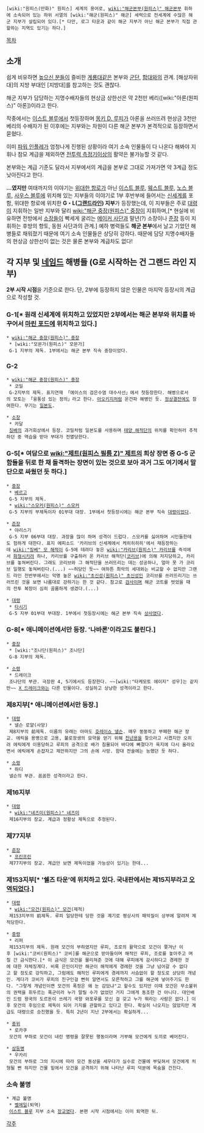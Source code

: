  [wiki:"원피스(만화)" 원피스] 세계의 용어로, [[wiki:"해군본부(원피스)" 해군본부]] 휘하에 소속되어 있는 하위 서열의 [wiki:"해군(원피스)" 해군] 세력으로 전세계에 수많은 해군 지부가 설립되어 있다.[* 다만, 로그 타운과 같이 해군 지부가 아닌 해군 본부가 직접 관할하는 지역도 있기는 하다.]

[[목차]]

== 소개 ==
쉽게 비유하면 [[높으신 분들]]이 즐비한 [[계룡대]]같은 본부와 [[군단]], [[함대]]와의 관계. [해상자위대]의 지방 부대인 [지방대]를 참고하는 것도 괜찮다.

해군 지부가 담당하는 지명수배자들의 현상금 상한선은 약 2천만 베리([wiki:"아론(원피스)" 아론])이라고 한다.

작중에서는 [[이스트 블루]]에서 첫등장하며 [[몽키 D. 루피]]가 아론을 쓰러뜨려 현상금 3천만 베리의 수배자가 된 이후에는 지부와는 차원이 다른 해군 본부가 본격적으로 등장하면서 묻혔다.

이미 [[파워 인플레]]가 엄청나게 진행된 상황이라 여기 소속 인물들이 다 나온다 해봐야 지휘나 참모 계급을 제외하면 [[전투력 측정기]]이상의 활약은 불가능할 것 같다.

본부와는 계급 기준도 달라서 지부에서의 계급을 본부로 그대로 가져가면 약 3계급 정도 낮아진다고 한다.

'''...였지만''' 여태까지의 이야기는 [[위대한 항로]]가 아닌 [[이스트 블루]], [[웨스트 블루]], [[노스 블루]], [[사우스 블루]]에 위치해 있는 지부들의 이야기로 1부 후반부에 들어서는 [[신세계]]를 포함, 위대한 항로에 위치한 '''G・L([[그랜드라인]]) 지부'''가 등장했는데, 이 지부들은 주로 [[대령]]이 지휘하는 일반 지부와 달리 [[wiki:"해군 중장(원피스)" 중장]]이 지휘하며,[* 현실에 비유하면 전방에서 [[소장]]들이 빡세게 굴리는 [[메이커 사단]]과 말년(?) 소장이나 [[준장]] 등이 지휘하는 후방의 향토, 동원 사단과의 관계.] 예하 병력들도 '''해군 본부'''에서 날고 기었던 해병들로 채워졌기 때문에 여기 소속 인물들은 상당히 강하다. 때문에 담당 지명수배자들의 현상금 상한선이 없는 것은 물론 본부와 계급차도 없다!

== 각 지부 및 [[네임드]] 해병들 ('''G'''로 시작하는 건 그랜드 라인 지부) ==

'''2부 시작 시점'''을 기준으로 한다. 단, 2부에 등장하지 않은 인물은 마지막 등장시의 계급으로 작성할 것.

=== G-1[* 원래 신세계에 위치하고 있었지만 2부에서는 해군 본부와 위치를 바꾸어서 [[마린 포드]]에 위치하고 있다.] ===
 * [[wiki:"해군 중장(원피스)" 중장]]
  * [wiki:"모몬가(원피스)" 모몬가]
  G-1 지부의 제독. 1부에서는 해군 본부 직속 중장이었다.

=== G-2 ===
 * [[wiki:"해군 중장(원피스)" 중장]]
  * 코밀
  G-2지부의 제독. 표지연재 「에이스의 검은수염 대수사선」에서 첫등장한다. 해병으로서의 모토는 「융통성 있는 정의」라고 한다. [[아오키지]]처럼 온건파 해병인 듯. [[정상결전]]에도 참여한다. 무기는 [[일본도]].

 * [[소장]]
  * 카달
  [[징베]]의 과거회상에서 등장. 코밀처럼 일본도를 사용하며 [[태양 해적단]]의 위치를 확인하러 추적하던 중 역습을 받아 부대가 전멸당한다.

=== G-5[* 여담으로 [[wiki:"제트(원피스 필름 Z)" 제트]]의 희상 장면 중 G-5 군함들을 뒤로 한 채 돌격하는 장면이 있는 것으로 보아 과거 그도 여기에서 말단으로 싸웠던 듯 하다.] ===
 * [[중장]]
  * [[베르고]]
  G-5 지부의 제독.
  * [[wiki:"스모커(원피스)" 스모커]]
  G-5 지부의 부제독이자 01부대 대장. 1부에서 첫등장시에는 해군 본부 직속 [[대령]]이었다.

 * [[준장]]
  * 야리스기
  G-5 지부 06부대 대장. 과장을 많이 하며 성격이 드럽다. 스모커를 싫어하며 시민들한테도 험하게 대한다. 표지 에피소드 '카리브의 신세계에서 케히히히히'에서 재등장하는데 [[wiki:"징베" 모 해적]]이 G-5에 데려다 놓은 [[wiki:"카리브(원피스)" 카리브]]를 즉석에서 [[화형]]시키려 하나, 카리브를 구출하러 온 카리브 해적단([[코리브]])에 의해 저지당하고, 카리브를 놓쳐버린다. 그래도 코리브와 그 해적단을 쓰러뜨리는 데는 성공하나, 얼마 못 가 코리브 일행도 놓쳐버린다.(...) ~~허당인 듯~~ 여하튼 최악의 세대와는 비교할 수 없지만 그랜드 라인 전반부에서는 악명 높은 [[wiki:"초신성(원피스)" 초신성]]인 코리브를 쓰러뜨리기는 쓰러뜨린 것을 보면 나름대로 강하기는 한 것 같다. 참고로 [[검사]]이며 해군 코트를 벗었을 때의 전투 복장이 심히 골룸하게 생겼다.(...)

 * [[대령]]
  * [[타시기]]
  G-5 지부 01부대 부대장. 1부에서 첫등장시에는 해군 본부 직속 [[상사]]였다.

=== G-8[* 애니메이션에서만 등장. '나바론'이라고도 불린다.] ===
 * [[중장]]
  * [wiki:"조나단(원피스)" 조나단]
  G-8 지부의 제독.

 * [[소령]]
  * 드레이크
  조나단의 부관. 극장판 4, 5기에서도 등장한다. ~~[wiki:"타케모토 에이지" 성우]는 같지만~~ [[X 드레이크]]와는 다른 인물이다. 성실하고 상냥한 성격이라고 한다.

=== 제8지부[* 애니메이션에서만 등장.] ===
 * [[대령]]
  * 넬슨 로얄(사망)
  제8지부의 前제독. 이름의 유래는 아마도 [[호레이쇼 넬슨]]. 매우 뚱뚱하고 부패한 해군 장교. 에릭을 용병으로 고용, 불로장생의 묘약을 얻기 위해 [[천년용]]을 찾으라고 시켰지만 오히려 에릭에게 이용당하고 루피의 공격으로 배가 침몰되어 바다에 빠졌다가 육지에 다시 올라오면서 에릭에게 손잡자고 제안하지만 그의 손에 사망. 함대 전술에는 능했던 듯 하다. 

 * [[소령]]
  * 하디
  넬슨의 부관. 꼼꼼한 성격이라고 한다.

=== 제16지부 ===
 * [[대령]]
  * [[wiki:"네즈미(원피스)" 네즈미]]
  제16지부의 장교. 계급과 정황상 제독으로 추정된다.

=== 제77지부 ===
 * [[준장]]
  * [[프린프린]]
  제77지부의 장교. 계급만 보면 제독이었을 가능성이 있기는 한데...

=== 제153지부[* '쉘즈 타운'에 위치하고 있다. 국내판에서는 제15지부라고 [[오역]]되었다.] ===
 * [[대령]]
  * [[wiki:"모건(원피스)" 모건]](제적)
  제153지부의 前제독. 루피 일당한테 당한 것을 계기로 평상시의 패악질이 상부에 알려져 제적당한다.

 * [[중령]]
  * 리퍼
  제153지부의 제독. 원래 모건의 부하였지만 루피, 조로의 활약으로 모건이 쫒겨난 이후 [wiki:"코비(원피스)" 코비]를 해군으로 받아들이며 해적인 루피, 조로를 놓아주고 며칠 간 금식한다.[* 이 금식은 모건을 물리쳐준 것에 대해 루피에게 감시하다고 경례한 것에 대한 자체징계다. 비록 은인이지만 해군이 해적에게 경례한 것을 그냥 넘어갈 수 없다고 할 정도로 강직하고, 그럼에도 해적인 루피에게 경례까지 서슴없이 할 정도로 상당히 개념인. 게다가 코비가 루피의 친구인걸 뻔히 알면서도 모른척하고 그를 해군에 넣어주기도 한다. "그렇게 개념인이면 모건의 폭정은 왜 눈 감았냐"고 할수도 있지만 이때 모건은 무소불위의 권력을 휘두르는 폭군이라 누가 말릴 수가 없었던 거지 그에게 동조한 건 아니다. 대인배인 드럼 왕국의 도르돈이 쓰레기 국왕 와포루를 모신 걸 갖고 누가 뭐라는 사람은 없다.] 이후 모건의 후임으로 제독이 되어 기지를 관할하고 있다고 한다. 확실히 나오지는 않았지만 계급도 대령으로 승진했을 듯. 특히 2년이 지난 2부에서는 확실하게...

 * [[중위]]
  * 로카쿠
  모건의 부하로 모건이 내린 명령을 잘못된 행동이라며 거부해 모건에게 도끼로 베어진다.

 * [[삼등병]]
  * 우카리
  모건의 부하로 그의 지시에 따라 모건 동상을 세우다가 실수로 건물에 부딪혀서 모건에게 처형될 뻔 하지만 건물 밑에서 모건을 공격하기 위해 나타난 루피 덕분에 목숨을 건진다.

=== 소속 불명 ===
 * 계급 불명
  * [[벨메일]](퇴역)
  [[이스트 블루]] 지부 소속 [[장교]]였다. 본편 시작 시점에서는 이미 퇴역한 뒤.

[[각주]]
